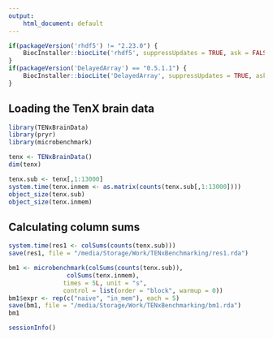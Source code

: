 ```yaml
---
output: 
    html_document: default
---
```


```r
if(packageVersion('rhdf5') != "2.23.0") {
    BiocInstaller::biocLite('rhdf5', suppressUpdates = TRUE, ask = FALSE)
}
if(packageVersion('DelayedArray') == "0.5.1.1") {
    BiocInstaller::biocLite('DelayedArray', suppressUpdates = TRUE, ask = FALSE)
}
```
    
## Loading the TenX brain data
    
```r
library(TENxBrainData)
library(pryr)
library(microbenchmark)
```

```r
tenx <- TENxBrainData()
dim(tenx)
```

```r
tenx.sub <- tenx[,1:13000]
system.time(tenx.inmem <- as.matrix(counts(tenx.sub[,1:13000])))
object_size(tenx.sub)
object_size(tenx.inmem)
```

## Calculating column sums

```r
system.time(res1 <- colSums(counts(tenx.sub)))
save(res1, file = "/media/Storage/Work/TENxBenchmarking/res1.rda")
```

```r
bm1 <- microbenchmark(colSums(counts(tenx.sub)),
                colSums(tenx.inmem), 
               times = 5L, unit = "s",
               control = list(order = "block", warmup = 0))
bm1$expr <- rep(c("naive", "in_mem"), each = 5)
save(bm1, file = "/media/Storage/Work/TENxBenchmarking/bm1.rda")
bm1
```

```r
sessionInfo()
```



